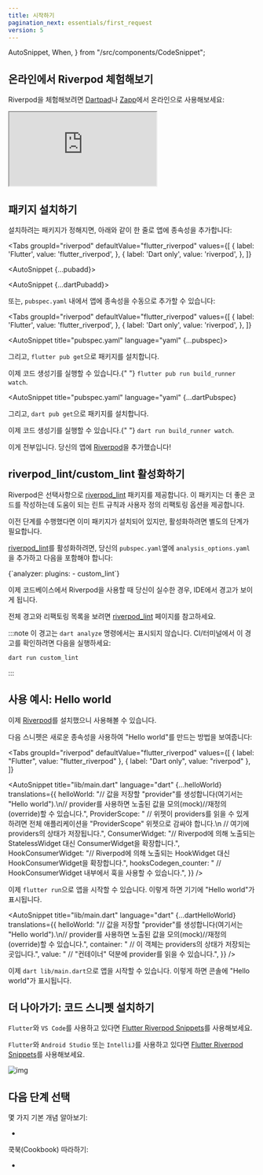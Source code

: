 ```yaml
---
title: 시작하기
pagination_next: essentials/first_request
version: 5
---
```


  AutoSnippet,
  When,
} from "/src/components/CodeSnippet";

## 온라인에서 Riverpod 체험해보기

Riverpod을 체험해보려면 [Dartpad](https://dartpad.dev/?null_safety=true&id=ef06ab3ce0b822e6cc5db0575248e6e2)나 [Zapp](https://zapp.run/new)에서 온라인으로 사용해보세요:

<iframe
  src="https://zapp.run/edit/zv2060sv306?theme=dark&lazy=false"
  style={{ width: "100%", border: 0, overflow: "hidden", aspectRatio: "1.5" }}
></iframe>

## 패키지 설치하기

설치하려는 패키지가 정해지면, 아래와 같이 한 줄로 앱에 종속성을 추가합니다:

<Tabs
  groupId="riverpod"
  defaultValue="flutter_riverpod"
  values={[
    { label: 'Flutter', value: 'flutter_riverpod', },
    { label: 'Dart only', value: 'riverpod', },
  ]}
>
<TabItem value="flutter_riverpod">

<AutoSnippet {...pubadd}></AutoSnippet>

</TabItem>

<TabItem value="riverpod">

<AutoSnippet {...dartPubadd}></AutoSnippet>

</TabItem>

</Tabs>

또는, `pubspec.yaml` 내에서 앱에 종속성을 수동으로 추가할 수 있습니다:

<Tabs
  groupId="riverpod"
  defaultValue="flutter_riverpod"
  values={[
    { label: 'Flutter', value: 'flutter_riverpod', },
    { label: 'Dart only', value: 'riverpod', },
  ]}
>
<TabItem value="flutter_riverpod">

<AutoSnippet title="pubspec.yaml" language="yaml" {...pubspec}></AutoSnippet>

그리고, `flutter pub get`으로 패키지를 설치합니다.

<When codegen={true}>
  이제 코드 생성기를 실행할 수 있습니다.{" "}
  <code>flutter pub run build_runner watch</code>.
</When>

</TabItem>
<TabItem value="riverpod">

<AutoSnippet
  title="pubspec.yaml"
  language="yaml"
  {...dartPubspec}
></AutoSnippet>

그리고, `dart pub get`으로 패키지를 설치합니다.

<When codegen={true}>
  이제 코드 생성기를 실행할 수 있습니다.{" "}
  <code>dart run build_runner watch</code>.
</When>

</TabItem>
</Tabs>

이게 전부입니다. 당신의 앱에 [Riverpod]을 추가했습니다!

## riverpod_lint/custom_lint 활성화하기

Riverpod은 선택사항으로 [riverpod_lint] 패키지를 제공합니다.
이 패키지는 더 좋은 코드를 작성하는데 도움이 되는 린트 규칙과 사용자 정의 리팩토링 옵션을 제공합니다.

이전 단계를 수행했다면 이미 패키지가 설치되어 있지만, 활성화하려면 별도의 단계가 필요합니다.

[riverpod_lint]를 활성화하려면, 당신의 `pubspec.yaml`옆에 `analysis_options.yaml`을 추가하고 다음을 포함해야 합니다:

<CodeBlock language="yaml" title="analysis_options.yaml">
  {`analyzer:
  plugins:
    - custom_lint`}
</CodeBlock>

이제 코드베이스에서 Riverpod을 사용할 때 당신이 실수한 경우, IDE에서 경고가 보이게 됩니다.

전체 경고와 리팩토링 목록을 보려면 [riverpod_lint] 페이지를 참고하세요.

:::note
이 경고는 `dart analyze` 명령에서는 표시되지 않습니다.
CI/터미널에서 이 경고를 확인하려면 다음을 실행하세요:

```sh
dart run custom_lint
```

:::

## 사용 예시: Hello world

이제 [Riverpod]를 설치했으니 사용해볼 수 있습니다.

다음 스니펫은 새로운 종속성을 사용하여 "Hello world"를 만드는 방법을 보여줍니다:

<Tabs
  groupId="riverpod"
  defaultValue="flutter_riverpod"
  values={[
    { label: "Flutter", value: "flutter_riverpod" },
    { label: "Dart only", value: "riverpod" },
  ]}
>
<TabItem value="flutter_riverpod">

<AutoSnippet
  title="lib/main.dart"
  language="dart"
  {...helloWorld}
  translations={{
    helloWorld: "// 값을 저장할 \"provider\"를 생성합니다(여기서는 \"Hello world\").\n// provider를 사용하면 노출된 값을 모의(mock)//재정의(override)할 수 있습니다.",
    ProviderScope: "    // 위젯이 providers를 읽을 수 있게 하려면 전체 애플리케이션을 \"ProviderScope\" 위젯으로 감싸야 합니다.\n    // 여기에 providers의 상태가 저장됩니다.",
    ConsumerWidget: "// Riverpod에 의해 노출되는 StatelessWidget 대신 ConsumerWidget을 확장합니다.",
    HookConsumerWidget: "// Riverpod에 의해 노출되는 HookWidget 대신 HookConsumerWidget을 확장합니다.",
    hooksCodegen_counter: "    // HookConsumerWidget 내부에서 훅을 사용할 수 있습니다.",
  }}
/>

이제 `flutter run`으로 앱을 시작할 수 있습니다.
이렇게 하면 기기에 "Hello world"가 표시됩니다.

</TabItem>
<TabItem value="riverpod">

<AutoSnippet
  title="lib/main.dart"
  language="dart"
  {...dartHelloWorld}
  translations={{
    helloWorld: "// 값을 저장할 \"provider\"를 생성합니다(여기서는 \"Hello world\").\n// provider를 사용하면 노출된 값을 모의(mock)//재정의(override)할 수 있습니다.",
    container: "  // 이 객체는 providers의 상태가 저장되는 곳입니다.",
    value: "  // \"컨테이너\" 덕분에 provider를 읽을 수 있습니다.",
  }}
/>

이제 `dart lib/main.dart`으로 앱을 시작할 수 있습니다.
이렇게 하면 콘솔에 "Hello world"가 표시됩니다.

</TabItem>
</Tabs>

## 더 나아가기: 코드 스니펫 설치하기

`Flutter`와 `VS Code`를 사용하고 있다면 [Flutter Riverpod Snippets](https://marketplace.visualstudio.com/items?itemName=robert-brunhage.flutter-riverpod-snippets)를 사용해보세요.

`Flutter`와 `Android Studio` 또는 `IntelliJ`를 사용하고 있다면 [Flutter Riverpod Snippets](https://plugins.jetbrains.com/plugin/14641-flutter-riverpod-snippets)를 사용해보세요.

![img](/img/snippets/greetingProvider.gif)

## 다음 단계 선택

몇 가지 기본 개념 알아보기:

- <Link documentID="concepts/providers" />

쿡북(Cookbook) 따라하기:

- <Link documentID="cookbooks/testing" />

[riverpod]: https://github.com/rrousselgit/riverpod
[hooks_riverpod]: https://pub.dev/packages/hooks_riverpod
[flutter_riverpod]: https://pub.dev/packages/flutter_riverpod
[flutter_hooks]: https://github.com/rrousselGit/flutter_hooks
[riverpod_lint]: https://pub.dev/packages/riverpod_lint
